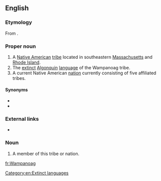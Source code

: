 ==English==

===Etymology===
From {{der|en|wam|[[Wôpanâak]], [[wôpanâak]]}}.

===Proper noun===
{{en-proper noun}}

# A [[Native American]] [[tribe]] located in southeastern [[Massachusetts]] and [[Rhode Island]].
# The [[extinct]] [[Algonquin]] [[language]] of the Wampanoag tribe.
# A current Native American [[nation]] currently consisting of five affiliated tribes.

====Synonyms====
* {{l|en|Massachusett}}
* {{l|en|Natick}}

===External links===
* {{ethnologue|code=wam}}

===Noun===
{{en-noun}}

# A member of this tribe or nation.

[[Category:en:Extinct languages]]

[[fr:Wampanoag]]